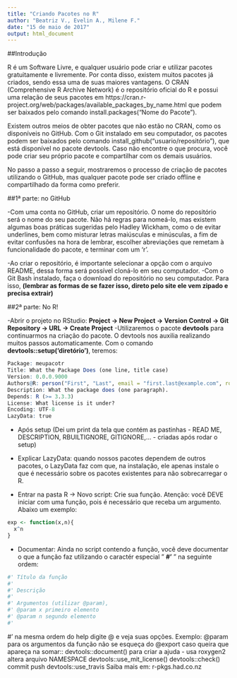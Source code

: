 ```yaml
---
title: "Criando Pacotes no R"
author: "Beatriz V., Evelin A., Milene F."
date: "15 de maio de 2017"
output: html_document
---
```


##Introdução

R é um Software Livre, e qualquer usuário pode criar e utilizar pacotes gratuitamente e livremente. Por conta disso, existem muitos pacotes já criados, sendo essa uma de suas maiores vantagens. O CRAN (Comprehensive R Archive Network) é o repositório oficial do R e possui uma relação de seus pacotes em https://cran.r-project.org/web/packages/available_packages_by_name.html que podem ser baixados pelo comando install.packages("Nome do Pacote"). 

Existem outros meios de obter pacotes que não estão no CRAN, como os disponíveis no GitHub. Com o Git instalado em seu computador, os pacotes podem ser baixados pelo comando install_github("usuario/repositório"), que está disponível no pacote devtools. Caso não encontre o que procura, você pode criar seu próprio pacote e compartilhar com os demais usuários. 

No passo a passo a seguir, mostraremos o processo de criação de pacotes utilizando o GitHub, mas qualquer pacote pode ser criado offline e compartilhado da forma como preferir.

##1ª parte: no GitHub

-Com uma conta no GitHub, criar um repositório. O nome do repositório será o nome do seu pacote. Não há regras para nomeá-lo, mas existem algumas boas práticas sugeridas pelo Hadley Wickham, como o de evitar underlines, bem como misturar letras maiúsculas e minúsculas, a fim de evitar confusões na hora de lembrar, escolher abreviações que remetam à funcionalidade do pacote, e terminar com um 'r'.  

-Ao criar o repositório, é importante selecionar a opção com o arquivo README, dessa forma será possível cloná-lo em seu computador. 
-Com o Git Bash instalado, faça o download do repositório no seu computador. Para isso, **(lembrar as formas de se fazer isso, direto pelo site ele vem zipado e precisa extrair)**

##2ª parte: No R!

-Abrir o projeto no RStudio: **Project -> New Project -> Version Control -> Git Repository -> URL -> Create Project**
-Utilizaremos o pacote **devtools** para continuarmos na criação do pacote. O devtools nos auxilia realizando muitos passos automaticamente. Com o comando **devtools::setup('diretório')**, teremos:

```r
Package: meupacotr
Title: What the Package Does (one line, title case)
Version: 0.0.0.9000
Authors@R: person("First", "Last", email = "first.last@example.com", role = c("aut", "cre"))
Description: What the package does (one paragraph).
Depends: R (>= 3.3.3)
License: What license is it under?
Encoding: UTF-8
LazyData: true
```

- Após setup (Dei um print da tela que contém as pastinhas - READ ME, DESCRIPTION, RBUILTIGNORE, GITIGNORE,... - criadas após rodar o setup)

- Explicar LazyData: quando nossos pacotes dependem de outros pacotes, o LazyData faz com que, na instalação, ele apenas instale o que é necessário sobre os pacotes existentes para não sobrecarregar o R.

- Entrar na pasta R -> Novo script: Crie sua função.
Atenção: você DEVE iniciar com uma função, pois é necessário que receba um argumento. Abaixo um exemplo:

```r
exp <- function(x,n){
  x^n
}
```

- Documentar: 
Ainda no script contendo a função, você deve documentar o que a função faz utilizando o caractér especial " **#'** " na seguinte ordem:

```r
#' Título da função
#'
#' Descrição
#'
#' Argumentos (utilizar @param),
#' @param x primeiro elemento
#' @param n segundo elemento
#'


```




#' na mesma ordem do help
digite @ e veja suas opções. Exemplo: @param para os argumentos da função
não se esqueça do @export caso queira que apareça na somar::
devtools::document() para criar a ajuda - usa roxygen2 altera arquivo NAMESPACE
devtools::use_mit_license()
devtools::check()
commit
push
devtools::use_travis
Saiba mais em: r-pkgs.had.co.nz
